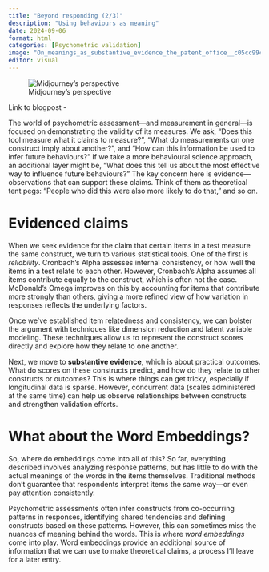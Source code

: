 ```yaml
---
title: "Beyond responding (2/3)"
description: "Using behaviours as meaning" 
date: 2024-09-06
format: html
categories: [Psychometric validation]
image: "On_meanings_as_substantive_evidence_the_patent_office__c05cc99c-45a0-474b-b75e-835d108a8892.png"
editor: visual
---
```



![Midjourney's perspective](On_meanings_as_substantive_evidence_the_patent_office__c05cc99c-45a0-474b-b75e-835d108a8892.png)

Link to blogpost - 

The world of psychometric assessment—and measurement in general—is focused on demonstrating the validity of its measures. We ask, "Does this tool measure what it claims to measure?", "What do measurements on one construct imply about another?", and "How can this information be used to infer future behaviours?" If we take a more behavioural science approach, an additional layer might be, "What does this tell us about the most effective way to influence future behaviours?" The key concern here is evidence—observations that can support these claims. Think of them as theoretical tent pegs: "People who did this were also more likely to do that," and so on.

# Evidenced claims

When we seek evidence for the claim that certain items in a test measure the same construct, we turn to various statistical tools. One of the first is *reliability*. Cronbach's Alpha assesses internal consistency, or how well the items in a test relate to each other. However, Cronbach’s Alpha assumes all items contribute equally to the construct, which is often not the case. McDonald’s Omega improves on this by accounting for items that contribute more strongly than others, giving a more refined view of how variation in responses reflects the underlying factors.

Once we’ve established item relatedness and consistency, we can bolster the argument with techniques like dimension reduction and latent variable modeling. These techniques allow us to represent the construct scores directly and explore how they relate to one another.

Next, we move to **substantive evidence**, which is about practical outcomes. What do scores on these constructs predict, and how do they relate to other constructs or outcomes? This is where things can get tricky, especially if longitudinal data is sparse. However, concurrent data (scales administered at the same time) can help us observe relationships between constructs and strengthen validation efforts.

# What about the Word Embeddings?

So, where do embeddings come into all of this? So far, everything described involves analyzing response patterns, but has little to do with the actual meanings of the words in the items themselves. Traditional methods don’t guarantee that respondents interpret items the same way—or even pay attention consistently.

Psychometric assessments often infer constructs from co-occurring patterns in responses, identifying shared tendencies and defining constructs based on these patterns. However, this can sometimes miss the nuances of meaning behind the words. This is where *word embeddings* come into play. Word embeddings provide an additional source of information that we can use to make theoretical claims, a process I'll leave for a later entry. 
